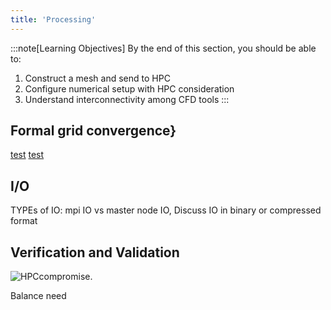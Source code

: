 ```yaml
---
title: 'Processing'
---
```


:::note[Learning Objectives]
By the end of this section, you should be able to:
1. Construct a mesh and send to HPC
2. Configure numerical setup with HPC consideration
3. Understand interconnectivity among CFD tools
:::





## Formal grid convergence}
[test](https://www.grc.nasa.gov/WWW/wind/valid/tutorial/spatconv.html)
[test](https://curiosityfluids.com/2016/09/09/establishing-grid-convergence/)



## I/O
TYPEs of IO: mpi IO vs master node IO,
Discuss IO in binary or compressed format


## Verification and Validation



![HPCcompromise.](../../../assets/figs_section2/ARC4CFD_IO.svg "Competing aspects in setting up CFD simulations")






Balance need


